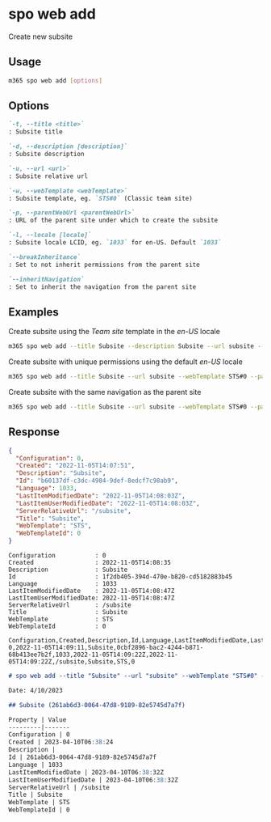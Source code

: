 
# spo web add

Create new subsite

## Usage

```sh
m365 spo web add [options]
```

## Options

```md defintion-list
`-t, --title <title>`
: Subsite title

`-d, --description [description]`
: Subsite description

`-u, --url <url>`
: Subsite relative url

`-w, --webTemplate <webTemplate>`
: Subsite template, eg. `STS#0` (Classic team site)

`-p, --parentWebUrl <parentWebUrl>`
: URL of the parent site under which to create the subsite

`-l, --locale [locale]`
: Subsite locale LCID, eg. `1033` for en-US. Default `1033`

`--breakInheritance`
: Set to not inherit permissions from the parent site

`--inheritNavigation`
: Set to inherit the navigation from the parent site
```

<Global />

## Examples

Create subsite using the _Team site_ template in the _en-US_ locale

```sh
m365 spo web add --title Subsite --description Subsite --url subsite --webTemplate STS#0 --parentWebUrl https://contoso.sharepoint.com --locale 1033
```

Create subsite with unique permissions using the default _en-US_ locale

```sh
m365 spo web add --title Subsite --url subsite --webTemplate STS#0 --parentWebUrl https://contoso.sharepoint.com --breakInheritance
```

Create subsite with the same navigation as the parent site

```sh
m365 spo web add --title Subsite --url subsite --webTemplate STS#0 --parentWebUrl https://contoso.sharepoint.com --inheritNavigation
```

## Response

<Tabs>
  <TabItem value="JSON">

  ```json
  {
    "Configuration": 0,
    "Created": "2022-11-05T14:07:51",
    "Description": "Subsite",
    "Id": "b60137df-c3dc-4984-9def-8edcf7c98ab9",
    "Language": 1033,
    "LastItemModifiedDate": "2022-11-05T14:08:03Z",
    "LastItemUserModifiedDate": "2022-11-05T14:08:03Z",
    "ServerRelativeUrl": "/subsite",
    "Title": "Subsite",
    "WebTemplate": "STS",
    "WebTemplateId": 0
  }
  ```

  </TabItem>
  <TabItem value="Text">

  ```text
  Configuration           : 0
  Created                 : 2022-11-05T14:08:35
  Description             : Subsite
  Id                      : 1f2db405-394d-470e-b820-cd5182883b45
  Language                : 1033
  LastItemModifiedDate    : 2022-11-05T14:08:47Z
  LastItemUserModifiedDate: 2022-11-05T14:08:47Z
  ServerRelativeUrl       : /subsite
  Title                   : Subsite
  WebTemplate             : STS
  WebTemplateId           : 0
  ```

  </TabItem>
  <TabItem value="CSV">

  ```csv
  Configuration,Created,Description,Id,Language,LastItemModifiedDate,LastItemUserModifiedDate,ServerRelativeUrl,Title,WebTemplate,WebTemplateId
  0,2022-11-05T14:09:11,Subsite,0cbf2896-bac2-4244-b871-68b413ee7b2f,1033,2022-11-05T14:09:22Z,2022-11-05T14:09:22Z,/subsite,Subsite,STS,0
  ```

  </TabItem>
  <TabItem value="Markdown">

  ```md
  # spo web add --title "Subsite" --url "subsite" --webTemplate "STS#0" --parentWebUrl "https://contoso.sharepoint.com" --inheritNavigation "true"

  Date: 4/10/2023

  ## Subsite (261ab6d3-0064-47d8-9189-82e5745d7a7f)

  Property | Value
  ---------|-------
  Configuration | 0
  Created | 2023-04-10T06:38:24
  Description | 
  Id | 261ab6d3-0064-47d8-9189-82e5745d7a7f
  Language | 1033
  LastItemModifiedDate | 2023-04-10T06:38:32Z
  LastItemUserModifiedDate | 2023-04-10T06:38:32Z
  ServerRelativeUrl | /subsite
  Title | Subsite
  WebTemplate | STS
  WebTemplateId | 0
  ```

  </TabItem>
</Tabs>

